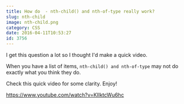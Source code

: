```yaml
---
title: How do  - nth-child() and nth-of-type really work?
slug: nth-child
image: nth-child.png
category: CSS
date: 2016-04-11T10:53:27
id: 3756
---
```


I get this question a lot so I thought I'd make a quick video.

When you have a list of items, `nth-child() and nth-of-type` may not do exactly what you think they do.

Check this quick video for some clarity. Enjoy!

https://www.youtube.com/watch?v=KIIktcWu6hc